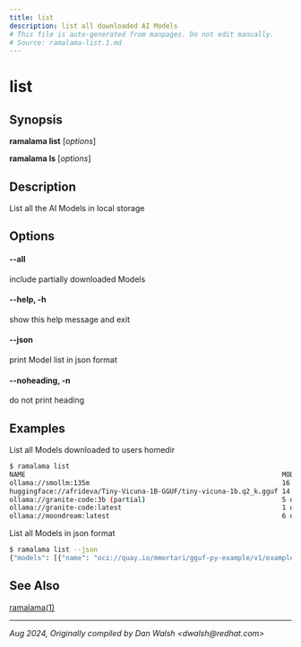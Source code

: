 ```yaml
---
title: list
description: list all downloaded AI Models
# This file is auto-generated from manpages. Do not edit manually.
# Source: ramalama-list.1.md
---
```


# list

## Synopsis
**ramalama list** [*options*]

**ramalama ls** [*options*]

## Description
List all the AI Models in local storage

## Options

#### **--all**
include partially downloaded Models

#### **--help**, **-h**
show this help message and exit

#### **--json**
print Model list in json format

#### **--noheading**, **-n**
do not print heading

## Examples

List all Models downloaded to users homedir
```bash
$ ramalama list
NAME                                                                MODIFIED     SIZE
ollama://smollm:135m                                                16 hours ago 5.5M
huggingface://afrideva/Tiny-Vicuna-1B-GGUF/tiny-vicuna-1b.q2_k.gguf 14 hours ago 460M
ollama://granite-code:3b (partial)                                  5 days ago   1.9G
ollama://granite-code:latest                                        1 day ago    1.9G
ollama://moondream:latest                                           6 days ago   791M
```

List all Models in json format
```bash
$ ramalama list --json
{"models": [{"name": "oci://quay.io/mmortari/gguf-py-example/v1/example.gguf", "modified": 427330, "size": "4.0K"}, {"name": "huggingface://afrideva/Tiny-Vicuna-1B-GGUF/tiny-vicuna-1b.q2_k.gguf", "modified": 427333, "size": "460M"}, {"name": "ollama://smollm:135m", "modified": 420833, "size": "5.5M"}, {"name": "ollama://mistral:latest", "modified": 433998, "size": "3.9G"}, {"name": "ollama://granite-code:latest", "modified": 2180483, "size": "1.9G"}, {"name": "ollama://tinyllama:latest", "modified": 364870, "size": "609M"}, {"name": "ollama://tinyllama:1.1b", "modified": 364866, "size": "609M"}]}
```

## See Also
[ramalama(1)](/docs/commands/ramalama/)

---

*Aug 2024, Originally compiled by Dan Walsh &lt;dwalsh&#64;redhat.com&gt;*
